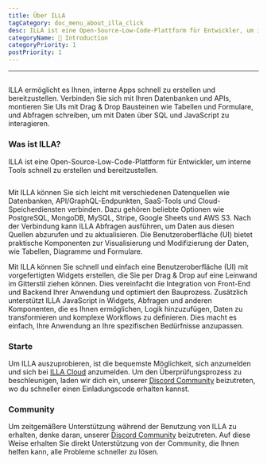 ```yaml
---
title: Über ILLA
tagCategory: doc_menu_about_illa_click
desc: ILLA ist eine Open-Source-Low-Code-Plattform für Entwickler, um interne Tools schnell zu erstellen und bereitzustellen.
categoryName: 👋 Introduction
categoryPriority: 1
postPriority: 1
---
```


* * *

## <Heading hidden>Über ILLA</Heading>

ILLA ermöglicht es Ihnen, interne Apps schnell zu erstellen und bereitzustellen. Verbinden Sie sich mit Ihren Datenbanken und APIs, montieren Sie UIs mit Drag & Drop Bausteinen wie Tabellen und Formulare, und Abfragen schreiben, um mit Daten über SQL und JavaScript zu interagieren.

### Was ist ILLA?

ILLA ist eine Open-Source-Low-Code-Plattform für Entwickler, um interne Tools schnell zu erstellen und bereitzustellen.

<img
  src='https://cdn.illacloud.com/official-website/img/docs/introduction/about-illa-cloud.png'
  alt=""
/>

Mit ILLA können Sie sich leicht mit verschiedenen Datenquellen wie Datenbanken, API/GraphQL-Endpunkten, SaaS-Tools und Cloud-Speicherdiensten verbinden. Dazu gehören beliebte Optionen wie PostgreSQL, MongoDB, MySQL, Stripe, Google Sheets und AWS S3. Nach der Verbindung kann ILLA Abfragen ausführen, um Daten aus diesen Quellen abzurufen und zu aktualisieren. Die Benutzeroberfläche (UI) bietet praktische Komponenten zur Visualisierung und Modifizierung der Daten, wie Tabellen, Diagramme und Formulare.

Mit ILLA können Sie schnell und einfach eine Benutzeroberfläche (UI) mit vorgefertigten Widgets erstellen, die Sie per Drag & Drop auf eine Leinwand im Gitterstil ziehen können. Dies vereinfacht die Integration von Front-End und Backend Ihrer Anwendung und optimiert den Bauprozess. Zusätzlich unterstützt ILLA JavaScript in Widgets, Abfragen und anderen Komponenten, die es Ihnen ermöglichen, Logik hinzuzufügen, Daten zu transformieren und komplexe Workflows zu definieren. Dies macht es einfach, Ihre Anwendung an Ihre spezifischen Bedürfnisse anzupassen.

### Starte

Um ILLA auszuprobieren, ist die bequemste Möglichkeit, sich anzumelden und sich bei [ILLA Cloud](https://cloud.illacloud.com/) anzumelden. 
Um den Überprüfungsprozess zu beschleunigen, laden wir dich ein, unserer [Discord Community](https://discord.gg/illacloud) beizutreten, wo du schneller einen Einladungscode erhalten kannst.

### Community

Um zeitgemäßere Unterstützung während der Benutzung von ILLA zu erhalten, denke daran, unserer [Discord Community](https://discord.gg/illacloud) beizutreten. Auf diese Weise erhalten Sie direkt Unterstützung von der Community, die Ihnen helfen kann, alle Probleme schneller zu lösen. 
